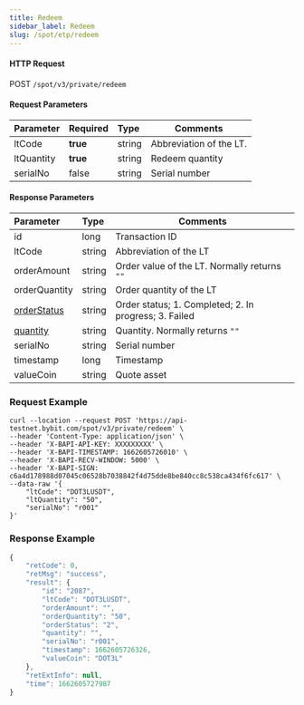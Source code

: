 ```yaml
---
title: Redeem
sidebar_label: Redeem
slug: /spot/etp/redeem
---
```



#### HTTP Request
POST <code>/spot/v3/private/redeem</code>

#### Request Parameters
| Parameter | Required | Type | Comments|
|:----- |:-------|:-----|------ |
|ltCode|<b>true</b>|string|Abbreviation of the LT.|
|ltQuantity|<b>true</b>|string|Redeem quantity|
|serialNo|false|string|Serial number|

#### Response Parameters
| Parameter | Type | Comments|
|:----- |:-----|----- |
|id|long|Transaction ID|
|ltCode|string|Abbreviation of the LT|
|orderAmount|string|Order value of the LT. Normally returns <code>""</code>|
|orderQuantity|string|Order quantity of the LT|
|<a href="#lt-order-status-orderstatus">orderStatus</a>|string|Order status; 1. Completed; 2. In progress; 3. Failed|
|<a href="#quantity-qty">quantity</a> |string|Quantity. Normally returns <code>""</code>|
|serialNo|string|Serial number|
|timestamp|long|Timestamp|
|valueCoin|string|Quote asset|

### Request Example

<Tabs>
<TabItem value="console" label="Console">

```http
curl --location --request POST 'https://api-testnet.bybit.com/spot/v3/private/redeem' \
--header 'Content-Type: application/json' \
--header 'X-BAPI-API-KEY: XXXXXXXXX' \
--header 'X-BAPI-TIMESTAMP: 1662605726010' \
--header 'X-BAPI-RECV-WINDOW: 5000' \
--header 'X-BAPI-SIGN: c6a4d178988d07045c06528b7038842f4d75dde8be840cc8c538ca434f6fc617' \
--data-raw '{
    "ltCode": "DOT3LUSDT",
    "ltQuantity": "50",
    "serialNo": "r001"
}'
```

</TabItem>
</Tabs>

### Response Example

```javascript
{
    "retCode": 0,
    "retMsg": "success",
    "result": {
        "id": "2087",
        "ltCode": "DOT3LUSDT",
        "orderAmount": "",
        "orderQuantity": "50",
        "orderStatus": "2",
        "quantity": "",
        "serialNo": "r001",
        "timestamp": 1662605726326,
        "valueCoin": "DOT3L"
    },
    "retExtInfo": null,
    "time": 1662605727987
}
```
